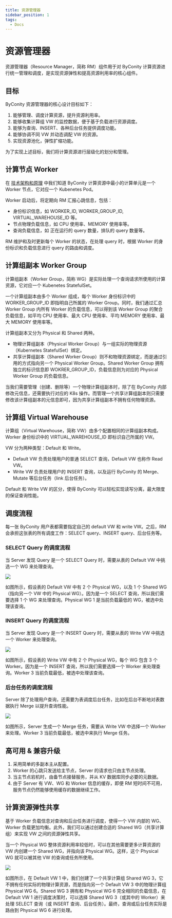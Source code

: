 ```yaml
---
title: 资源管理器
sidebar_position: 1
tags:
  - Docs
---
```


# 资源管理器

资源管理器（Resource Manager，简称 RM）组件用于对 ByConity 计算资源进行统一管理和调度，是实现资源弹性和提高资源利用率的核心组件。

## 目标

ByConity 资源管理器的核心设计目标如下：

1. 能够管理、调度计算资源，提升资源利用率。
2. 能够收集计算组 VW 的监控数据，便于基于负载进行资源调度。
3. 能够为查询、INSERT、各种后台任务提供调度功能。
4. 能够协调不同 VW 并动态调配 VW 的资源。
5. 实现资源池化，弹性扩缩功能。

为了实现上述目标，我们将计算资源进行层级化的划分和管理。

## 计算节点 Worker

在 [技术架构和原理](../introduction/main-principle-concepts) 中我们知道 ByConity 计算资源中最小的计算单元是一个 Worker 节点，它对应一个 Kubenetes Pod。

Worker 启动后，将定期向 RM 汇报心跳信息，包括：

- 身份标识信息，如 WORKER_ID, WORKER_GROUP_ID, VIRTUAL_WAREHOUSE_ID 等。
- 节点物理负载信息，如 CPU 使用率、MEMORY 使用率等。
- 查询负载信息，如 正在运行的 query 数量，排队的 query 数量等。

RM 维护和及时更新每个 Worker 的状态，在处理 query 时，根据 Worker 的身份标识和负载信息进行 query 的路由和调度。

## 计算组副本 Worker Group

计算组副本（Worker Group，简称 WG）是实际处理一个查询请求所使用的计算资源，它对应一个 Kubenetes StatefulSet。

一个计算组副本由多个 Worker 组成，每个 Worker 身份标识中的 WORKER_GROUP_ID 即指明自己所属的 Worker Group。同时，我们通过汇总 Worker Group 内所有 Worker 的负载信息，可以得到该 Worker Group 的聚合负载信息，如平均 CPU 使用率、最大 CPU 使用率、平均 MEMORY 使用率、最大 MEMORY 使用率等。

计算组副本又分为 Physical 和 Shared 两种。

- 物理计算组副本（Physical Worker Group）与一组实际的物理资源（Kubernetes StatefulSet）绑定。
- 共享计算组副本（Shared Worker Group）则不和物理资源绑定，而是通过引用的方式指向另一个 Physical Worker Group。Shared Worker Group 拥有独立的标识信息即 WOKRER_GROUP_ID，负载信息则为对应的 Physical Worker Group 的负载信息。

当我们需要管理（创建、删除等）一个物理计算组副本时，除了在 ByConity 内部修改元信息，还需要执行对应的 K8s 操作。而管理一个共享计算组副本则只需要修改该计算组副本的元信息即可，因为共享计算组副本不拥有任何物理资源。

## 计算组 Virtual Warehouse

计算组（Virtual Warehouse，简称 VW）由多个配置相同的计算组副本构成。Worker 身份标识中的 VIRTUAL_WAREHOUSE_ID 即标识自己所属的 VW。

VW 分为两种类型：Default 和 Write。

- Default VW 负责处理用户的普通 SELECT 查询，Default VW 也称作 Read VW。
- Write VW 负责处理用户的 INSERT 查询，以及运行 ByConity 的 Merge、Mutate 等后台任务（link 后台任务）。

Default 和 Write VW 的区分，使得 ByConity 可以轻松实现读写分离，最大限度的保证查询性能。

## 调度流程

每一张 ByConity 用户表都需要指定自己的 default VW 和 write VW。之后，RM 会承担这张表的所有调度工作：SELECT query、INSERT query、后台任务等。

### SELECT Query 的调度流程

当 Server 发现 Query 是一个 SELECT Query 时，需要从表的 Default VW 中挑选一个 WG 来处理查询。

![](./assets/resource-manager/boxcnbZbcFxobIoWtbHHOFEBuAd.png)

如图所示，假设表的 Default VW 中有 2 个 Physical WG，以及 1 个 Shared WG（指向另一个 VW 中的 Physical WG）。因为是一个 SELECT 查询，所以我们需要选择 1 个 WG 来处理查询。Physical WG 1 是当前负载最低的 WG，被选中处理该查询。

### INSERT Query 的调度流程

当 Server 发现 Query 是一个 INSERT Query 时，需要从表的 Write VW 中挑选一个 Worker 来处理查询。

![](./assets/resource-manager/boxcn1vUjQxIvpWIT2zplXffgyg.png)

如图所示，假设表的 Write VW 中有 2 个 Physical WG，每个 WG 包含 3 个 Worker。因为是一个 INSERT 查询，所以我们需要选择一个 Worker 来处理查询。Worker 3 当前负载最低，被选中处理该查询。

### 后台任务的调度流程

Server 除了处理用户查询，还需要为表调度后台任务，比如在后台不断地对表数据执行 Merge 以提升查询性能。

![](./assets/resource-manager/boxcnHyC6wY1ypvpTr7TkWHtLng.png)

如图所示，Server 生成一个 Merge 任务，需要从 Write VW 中选择一个 Worker 来处理。Worker 3 当前负载最低，被选中来执行 Merge 任务。

## 高可用 & 兼容升级

1. 采用简单的多副本主从配置。
2. Worker 的心跳只发送给主节点，Server 的请求也只由主节点处理。
3. 当主节点宕机时，由备节点接替服务，并从 KV 数据库同步必要的元数据。
4. 由于 Server 有 VW、WG 和 Worker 信息的缓存，即便 RM 短时间不可用，服务节点仍然能够使用缓存的数据继续工作。

## 计算资源弹性共享

基于 Worker 负载信息对查询和后台任务进行调度，使得一个 VW 内部的 WG、Worker 负载更加均衡。此外，我们可以通过创建合适的 Shared WG（共享计算组）来实现 VW 之间的资源弹性共享。

当一个 Physical WG 整体资源利用率较低时，可以在其他需要更多计算资源的 VW 内创建一个 Shared WG，并指向该 Physical WG。这样，这个 Physical WG 就可以被其他 VW 的查询或任务所使用。

![](./assets/resource-manager/boxcnwYSsOLigmR3d9nblBrpLFg.png)

如图所示，在 Default VW 1 中，我们创建了一个共享计算组 Shared WG 3，它不拥有任何实际的物理计算资源，而是指向另一个 Default VW 3 中的物理计算组 Physical WG 6。Shared WG 3 拥有和 Physical WG 6 完全相同的负载信息，在 Default VW 1 进行调度决策时，可以选择 Shared WG 3（或其中的 Worker）来处理 SELECT 查询（或 INSERT 查询、后台任务）。最终，查询或后台任务实际是路由到 Physical WG 6 进行处理。
